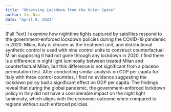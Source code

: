 ```yaml
---
title: "Observing Lockdown from the Outer Space"
author: Jin Niu
date: "April 8, 2023"
---
```

[Full Text]
I examine how nighttime lights captured by satellites respond to the government-enforced lockdown policies during the COVID-19 pandemic in 2020. Milan, Italy is chosen as the treatment unit, and distributional synthetic control is used with nine control units to construct counterfactual Milan supposing it had not gone through any lockdown in 2020. I find there is a difference in night light luminosity between treated Milan and counterfactual Milan, but this difference is not significant from a placebo permutation test. After conducting similar analysis on GDP per capita for Italy with three control countries, I find no evidence suggesting the lockdown policy had a significant effect on GDP per capita. The findings reveal that during the global pandemic, the government-enforced lockdown policy in Italy did not have a considerable impact on the night light luminosity, which aligns with the economic outcome when compared to regions without such enforced policies.
